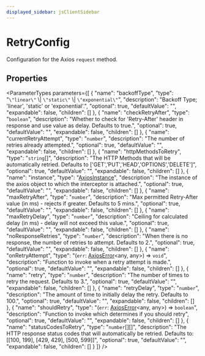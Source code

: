 ```yaml
---
displayed_sidebar: jsClientSidebar
---
```



# RetryConfig

Configuration for the Axios `request` method.

## Properties

<ParameterTypes parameters={[
  {
    "name": "backoffType",
    "type": "`\"linear\"` \\| `\"static\"` \\| `\"exponential\"`",
    "description": "Backoff Type; 'linear', 'static' or 'exponential'.",
    "optional": true,
    "defaultValue": "",
    "expandable": false,
    "children": []
  },
  {
    "name": "checkRetryAfter",
    "type": "`boolean`",
    "description": "Whether to check for 'Retry-After' header in response and use value as delay. Defaults to true.",
    "optional": true,
    "defaultValue": "",
    "expandable": false,
    "children": []
  },
  {
    "name": "currentRetryAttempt",
    "type": "`number`",
    "description": "The number of retries already attempted.",
    "optional": true,
    "defaultValue": "",
    "expandable": false,
    "children": []
  },
  {
    "name": "httpMethodsToRetry",
    "type": "`string`[]",
    "description": "The HTTP Methods that will be automatically retried. Defaults to ['GET','PUT','HEAD','OPTIONS','DELETE']",
    "optional": true,
    "defaultValue": "",
    "expandable": false,
    "children": []
  },
  {
    "name": "instance",
    "type": "[AxiosInstance](internal.AxiosInstance.mdx)",
    "description": "The instance of the axios object to which the interceptor is attached.",
    "optional": true,
    "defaultValue": "",
    "expandable": false,
    "children": []
  },
  {
    "name": "maxRetryAfter",
    "type": "`number`",
    "description": "Max permitted Retry-After value (in ms) - rejects if greater. Defaults to 5 mins.",
    "optional": true,
    "defaultValue": "",
    "expandable": false,
    "children": []
  },
  {
    "name": "maxRetryDelay",
    "type": "`number`",
    "description": "Ceiling for calculated delay (in ms) - delay will not exceed this value.",
    "optional": true,
    "defaultValue": "",
    "expandable": false,
    "children": []
  },
  {
    "name": "noResponseRetries",
    "type": "`number`",
    "description": "When there is no response, the number of retries to attempt. Defaults to 2.",
    "optional": true,
    "defaultValue": "",
    "expandable": false,
    "children": []
  },
  {
    "name": "onRetryAttempt",
    "type": "(`err`: [AxiosError](internal.AxiosError.mdx)&#60;any, any&#62;) => `void`",
    "description": "Function to invoke when a retry attempt is made.",
    "optional": true,
    "defaultValue": "",
    "expandable": false,
    "children": []
  },
  {
    "name": "retry",
    "type": "`number`",
    "description": "The number of times to retry the request. Defaults to 3.",
    "optional": true,
    "defaultValue": "",
    "expandable": false,
    "children": []
  },
  {
    "name": "retryDelay",
    "type": "`number`",
    "description": "The amount of time to initially delay the retry. Defaults to 100.",
    "optional": true,
    "defaultValue": "",
    "expandable": false,
    "children": []
  },
  {
    "name": "shouldRetry",
    "type": "(`err`: [AxiosError](internal.AxiosError.mdx)&#60;any, any&#62;) => `boolean`",
    "description": "Function to invoke which determines if you should retry",
    "optional": true,
    "defaultValue": "",
    "expandable": false,
    "children": []
  },
  {
    "name": "statusCodesToRetry",
    "type": "`number`[][]",
    "description": "The HTTP response status codes that will automatically be retried. Defaults to: [[100, 199], [429, 429], [500, 599]]",
    "optional": true,
    "defaultValue": "",
    "expandable": false,
    "children": []
  }
]} />
